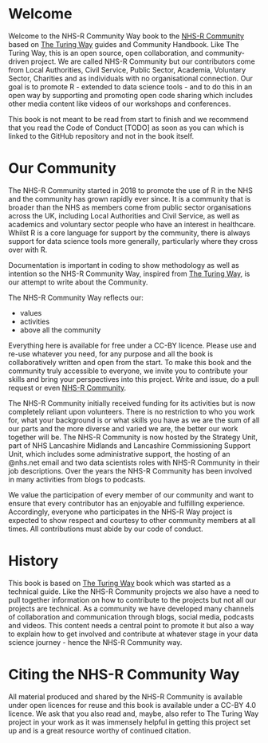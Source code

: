 # Welcome {.unnumbered}

Welcome to the NHS-R Community Way book to the [NHS-R Community](https://nhsrcommunity.com/) based on [The Turing Way](https://the-turing-way.netlify.app/index.html#) guides and Community Handbook. 
Like The Turing Way, this is an open source, open collaboration, and community-driven project. 
We are called NHS-R Community but our contributors come from Local Authorities, Civil Service, Public Sector, Academia, Voluntary Sector, Charities and as individuals with no organisational connection. 
Our goal is to promote R - extended to data science tools - and to do this in an open way by supporting and promoting open code sharing which includes other media content like videos of our workshops and conferences. 

::: {.callout-tip title="Where to start?"}
This book is not meant to be read from start to finish and we recommend that you read the Code of Conduct [TODO] as soon as you can which is linked to the GitHub repository and not in the book itself. 
:::

# Our Community {.unnumbered}

The NHS-R Community started in 2018 to promote the use of R in the NHS and the community has grown rapidly ever since. 
It is a community that is broader than the NHS as members come from public sector organisations across the UK, including Local Authorities and Civil Service, as well as academics and voluntary sector people who have an interest in healthcare. 
Whilst R is a core language for support by the community, there is always support for data science tools more generally, particularly where they cross over with R.

Documentation is important in coding to show methodology as well as intention so the NHS-R Community Way, inspired from [The Turing Way](https://the-turing-way.netlify.app/index.html#), is our attempt to write about the Community.

The NHS-R Community Way reflects our:

* values
* activities
* above all the community

Everything here is available for free under a CC-BY licence. Please use and re-use whatever you need, for any purpose and all the book is collaboratively written and open from the start. To make this book and the community truly accessible to everyone, we invite you to contribute your skills and bring your perspectives into this project. 
Write and issue, do a pull request or even [NHS-R Community](mailto:nhs.rcommunity@nhs.net). 

The NHS-R Community initially received funding for its activities but is now completely reliant upon volunteers. 
There is no restriction to who you work for, what your background is or what skills you have as we are the sum of all our parts and the more diverse and varied we are, the better our work together will be. 
The NHS-R Community is now hosted by the Strategy Unit, part of NHS Lancashire Midlands and Lancashire Commissioning Support Unit, which includes some administrative support, the hosting of an @nhs.net email and two data scientists roles with NHS-R Community in their job descriptions. 
Over the years the NHS-R Community has been involved in many activities from blogs to podcasts. 

We value the participation of every member of our community and want to ensure that every contributor has an enjoyable and fulfilling experience. 
Accordingly, everyone who participates in the NHS-R Way project is expected to show respect and courtesy to other community members at all times. 
All contributions must abide by our code of conduct.

# History {.unnumbered}

This book is based on [The Turing Way](https://the-turing-way.netlify.app/index.html#) book which was started as a technical guide. Like the NHS-R Community projects we also have a need to pull together information on how to contribute to the projects but not all our projects are technical. As a community we have developed many channels of collaboration and communication through blogs, social media, podcasts and videos. This content needs a central point to promote it but also a way to explain how to get involved and contribute at whatever stage in your data science journey - hence the NHS-R Community way.

# Citing the NHS-R Community Way {.unnumbered}

All material produced and shared by the NHS-R Community is available under open licences for reuse and this book is available under a CC-BY 4.0 licence. We ask that you also read and, maybe, also refer to The Turing Way project in your work as it was immensely helpful in getting this project set up and is a great resource worthy of continued citation.
